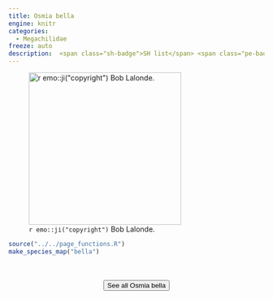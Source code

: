 ```yaml
---
title: Osmia bella
engine: knitr
categories:
  - Megachilidae
freeze: auto
description:  <span class="sh-badge">SH list</span> <span class="pe-badge">PM Evidence</span>
---
```

![`r emo::ji("copyright")` Bob Lalonde.](https://inaturalist-open-data.s3.amazonaws.com/photos/75015460/large.jpg){height=300}





```r
source("../../page_functions.R")
make_species_map("bella")
```
<br><br>
<center>


<a href="https://inaturalist.ca/observations?place_id=7085&quality_grade=research&subview=map&taxon_id=453739"><button type="button" class="btn btn-secondary">See all Osmia bella <i class="fa-solid fa-arrow-up-right-from-square"></i> </button></a>
</center>
